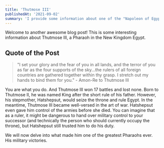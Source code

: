 ```yaml
---
title: 'Thutmose III'
publishedAt: '2021-09-02'
summary: 'I provide some information about one of the "Napoleon of Egypt".'
---
```


Welcome to another awesome blog post! This is some interesting information about Thutmose III, a Pharaoh in the New Kingdom Egypt.

## Quote of the Post

> "I set your glory and the fear of you in all lands, and the terror of you as far as the four supports of the sky...the rulers of all foreign countries are gathered together within thy grasp. I stretch out my hands to bind them for you." - Amon-Re to Thutmose III

You are what you do. And Thutmose III won 17 battles and lost none. Born to Thutmose II, he was named King after the short rule of his father. However, his stepmother, Hatshepsut, would seize the throne and rule Egypt. In the meantime, Thutmose III became well-versed in the art of war. Hatshepsut even gave him control of the armies before she died. You can imagine that as a ruler, it might be dangerous to hand over military control to your successor (and technically the person who should currently occupy the throne), but Hatshepsut still trusted him to do his duty. 

We will now delve into what made him one of the greatest Pharaohs ever. His military victories.
